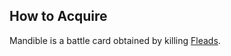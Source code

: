{{CardPage
|quote = Tough enough for a few swings, and the splinters they leave in the target are just perfection.
|description = Apply [[Impair]] equal to damage dealt by this card.<br/>[[Destroy]] after 3 uses.
|cost = 1
|character = Other
|rarity = Unique
|decktype = Battle
|cardtype = Item
|keywords = [[Impair]], [[Destroy]]
|mindamage = 2
|maxdamage = 4
}}
==How to Acquire==
Mandible is a battle card obtained by killing [[Flead|Fleads]].